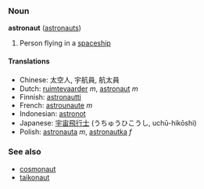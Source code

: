 === Noun ===
'''astronaut''' ([[astronauts]])

#Person flying in a [[spaceship]]

==== Translations ====
*Chinese: 太空人, 宇航員, 航太員
*Dutch: [[ruimtevaarder]] ''m'', [[astronaut]] ''m''
*Finnish: [[astronautti]]
*French: [[astrounaute]] ''m''
*Indonesian: [[astronot]]
*Japanese: [[宇宙飛行士]] (うちゅうひこうし, uchū-hikōshi)
*Polish: [[astronauta]] ''m'', [[astronautka]] ''f''

===See also===
*[[cosmonaut]]
*[[taikonaut]]